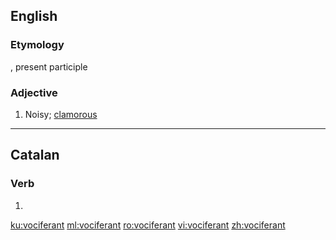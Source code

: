 ==English==

===Etymology===
{{etyl|la|en}} {{term|vociferans|lang=la}}, present participle

===Adjective===
{{en-adj}}

# Noisy; [[clamorous]]

----

==Catalan==

===Verb===
{{head|ca|verb form}}

# {{ca-verb form of|t=pres|m=ptc|vociferar}}

[[ku:vociferant]]
[[ml:vociferant]]
[[ro:vociferant]]
[[vi:vociferant]]
[[zh:vociferant]]